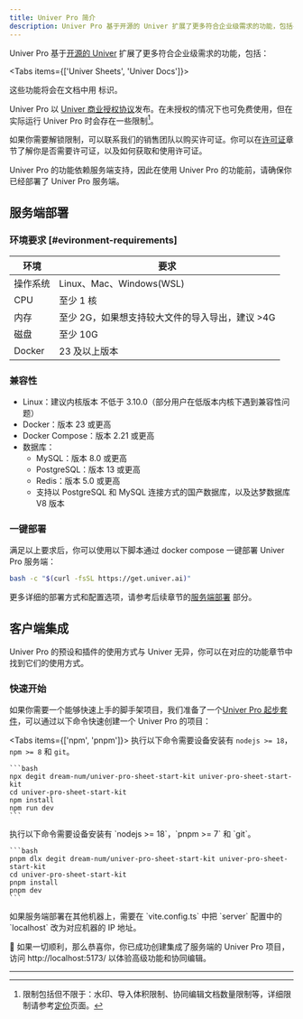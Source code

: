```yaml
---
title: Univer Pro 简介
description: Univer Pro 基于开源的 Univer 扩展了更多符合企业级需求的功能，包括导入导出、打印、协同编辑等。
---
```



Univer Pro 基于[开源的 Univer](https://github.com/dream-num/univer) 扩展了更多符合企业级需求的功能，包括：

<Tabs items={['Univer Sheets', 'Univer Docs']}>
  <Tab>
    <Cards>
      <Card title="高级公式引擎" href="/zh-CN/guides/sheets/features/advanced-formula" />
      <Card title="数据透视表" href="/zh-CN/guides/sheets/features/pivot-table" />
      <Card title="迷你图" href="/zh-CN/guides/sheets/features/sparkline" />
      <Card title="图表" href="/zh-CN/guides/sheets/features/charts" />
      <Card title="导入导出" href="/zh-CN/guides/sheets/features/import-export" />
      <Card title="打印" href="/zh-CN/guides/sheets/features/print" />
      <Card title="协同编辑（包含协同光标和历史记录）" href="/zh-CN/guides/sheets/features/collaboration" />
      <Card title="编辑历史" href="/zh-CN/guides/sheets/features/edit-history" />
    </Cards>
  </Tab>
  <Tab>
    <Cards>
      <Card title="导入导出" href="/zh-CN/guides/docs/features/import-export" />
      <Card title="打印" href="/zh-CN/guides/docs/features/print" />
      <Card title="协同编辑（包含协同光标和历史记录）" href="/zh-CN/guides/docs/features/collaboration" />
    </Cards>
  </Tab>
</Tabs>

这些功能将会在文档中用 <IconWrapper className="inline-flex" type="pro" size="sm" icon={null} /> 标识。

Univer Pro 以 [Univer 商业授权协议](https://univer.ai/license)发布。在未授权的情况下也可免费使用，但在实际运行 Univer Pro 时会存在一些限制[^1]。

如果你需要解锁限制，可以联系我们的销售团队以购买许可证。你可以在[许可证](/guides/pro/license)章节了解你是否需要许可证，以及如何获取和使用许可证。

<Callout type="warning">
  Univer Pro 的功能依赖服务端支持，因此在使用 Univer Pro 的功能前，请确保你已经部署了 Univer Pro 服务端。
</Callout>

## 服务端部署

### 环境要求 [#evironment-requirements]

| 环境 | 要求 |
| ---- | ---- |
| 操作系统 | Linux、Mac、Windows(WSL) |
| CPU | 至少 1 核 |
| 内存 | 至少 2G，如果想支持较大文件的导入导出，建议 >4G |
| 磁盘 | 至少 10G |
| Docker | 23 及以上版本 |

### 兼容性

- Linux：建议内核版本 不低于 3.10.0（部分用户在低版本内核下遇到兼容性问题）
- Docker：版本 23 或更高
- Docker Compose：版本 2.21 或更高
- 数据库：
  - MySQL：版本 8.0 或更高
  - PostgreSQL：版本 13 或更高
  - Redis：版本 5.0 或更高
  - 支持以 PostgreSQL 和 MySQL 连接方式的国产数据库，以及达梦数据库 V8 版本

### 一键部署

满足以上要求后，你可以使用以下脚本通过 docker compose 一键部署 Univer Pro 服务端：

```bash
bash -c "$(curl -fsSL https://get.univer.ai)"
```

更多详细的部署方式和配置选项，请参考后续章节的[服务端部署](/guides/pro/server) 部分。

## 客户端集成

Univer Pro 的预设和插件的使用方式与 Univer 无异，你可以在对应的功能章节中找到它们的使用方式。

### 快速开始

如果你需要一个能够快速上手的脚手架项目，我们准备了一个[Univer Pro 起步套件](https://github.com/dream-num/univer-pro-sheet-start-kit)，可以通过以下命令快速创建一个 Univer Pro 的项目：

<Tabs items={['npm', 'pnpm']}>
  <Tab>
    执行以下命令需要设备安装有 `nodejs >= 18`，`npm >= 8` 和 `git`。

    ```bash
    npx degit dream-num/univer-pro-sheet-start-kit univer-pro-sheet-start-kit
    cd univer-pro-sheet-start-kit
    npm install
    npm run dev
    ```
  </Tab>
  <Tab>
    执行以下命令需要设备安装有 `nodejs >= 18`，`pnpm >= 7` 和 `git`。

    ```bash
    pnpm dlx degit dream-num/univer-pro-sheet-start-kit univer-pro-sheet-start-kit
    cd univer-pro-sheet-start-kit
    pnpm install
    pnpm dev
    ```
  </Tab>
</Tabs>

<Callout>
  如果服务端部署在其他机器上，需要在 `vite.config.ts` 中把 `server` 配置中的 `localhost` 改为对应机器的 IP 地址。
</Callout>

🎉 如果一切顺利，那么恭喜你，你已成功创建集成了服务端的 Univer Pro 项目，访问 http://localhost:5173/ 以体验高级功能和协同编辑。

---

[^1]: 限制包括但不限于：水印、导入体积限制、协同编辑文档数量限制等，详细限制请参考[定价](https://univer.ai/pricing)页面。
